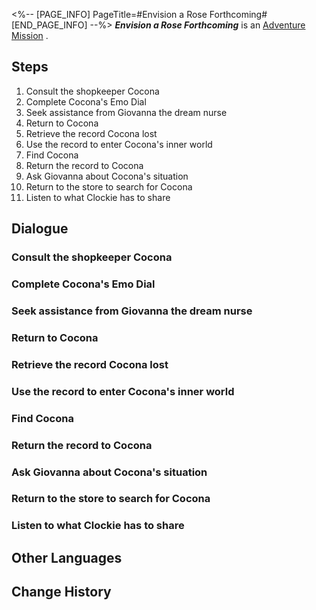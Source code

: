 <%-- [PAGE_INFO]
PageTitle=#Envision a Rose Forthcoming#
[END_PAGE_INFO] --%>
{{Stub|Dialogue, characters, and location(s)}}
{{Mission Infobox
|id            = 2030101
|title         = 
|image         = Mission Envision a Rose Forthcoming.png
|type          = Adventure
|event_name    = 
|chapter       = 
|requirements  = [[Trailblaze Mission]] ''[[Whodunit]]'' completed
|summary       = Compared to Penacony's dreams, Cocona's dreams are as delicate as a drop in the vast ocean.<br />Nevertheless, you witnessed the rose that exists in the realm of imagination, blooming in Cocona's dreams. Though ephemeral and transient, it is vibrant and fragrant.
|characters    = <!--characters that appear in this mission-->
|startLocation = <!--location as it intially appears on the mission screen-->
|world         = <!--i.e. Penacony-->
|area          = <!--i.e. A Child's Dream-->
|prev          = 
|next          = 
|exp           = 350
|credits       = 60000
|stellarJade   = 
|other         = {{Card List|Traveler's Guide*5; Refined Aether*5; Lost Crystal*5; Clock Credits*360|delim=;}}
}}
'''''Envision a Rose Forthcoming''''' is an [[Adventure Mission]]<!--in [world]-->.

==Steps==
# Consult the shopkeeper Cocona
# Complete Cocona's Emo Dial
# Seek assistance from Giovanna the dream nurse
# Return to Cocona
# Retrieve the record Cocona lost
# Use the record to enter Cocona's inner world
# Find Cocona
# Return the record to Cocona
# Ask Giovanna about Cocona's situation
# Return to the store to search for Cocona
# Listen to what Clockie has to share

<!--
==Gameplay Notes==

--><!--
==Trial Character==

-->
==Dialogue==
{{Stub Dialogue}}
===Consult the shopkeeper Cocona===
{{Mission Description|type=adventure|location=<!--to be added-->|You have received a promotional message from a luxury store. Ask the shopkeeper Cocona to get more information on the deals.}}
{{Dialogue Start}}
:{{tx}}
{{Dialogue End}}

===Complete Cocona's Emo Dial===
{{Mission Description|type=adventure|location=<!--to be added-->|update|The shopkeeper Cocona appears to be lacking a crucial mood. Try to restore it to its completion together with Clockie.}}
{{Dialogue Start}}
:{{tx}}
{{Dialogue End}}

===Seek assistance from Giovanna the dream nurse===
{{Mission Description|type=adventure|location=<!--to be added-->|update|Cocona seems to have fallen into an abnormal mental state after she regained the mood of sorrow. Giovanna, the dream nurse at the hotel in reality, should be able to provide aid.}}
{{Dialogue Start}}
:{{tx}}
{{Dialogue End}}

===Return to Cocona===
{{Mission Description|type=adventure|location=<!--to be added-->|update|Bring the special drink from Giovanna back to Cocona and try to get her to drink it.}}
{{Dialogue Start}}
:{{tx}}
{{Dialogue End}}

===Retrieve the record Cocona lost===
{{Mission Description|type=adventure|location=<!--to be added-->|update|Cocona left a record at the hotel in the Dreamscape, and you promised to retrieve it for her.}}
{{Dialogue Start}}
:{{tx}}
{{Dialogue End}}

===Use the record to enter Cocona's inner world===
{{Mission Description|type=adventure|location=<!--to be added-->|update|This record seems to hold special significance for Cocona. Perhaps you can use it to enter her Synesthesia Dreamscape.}}
{{Dialogue Start}}
:{{tx}}
{{Dialogue End}}

===Find Cocona===
{{Mission Description|type=adventure|location=<!--to be added-->|update|You have pulled Cocona back from the precipice of danger. Go check on her.}}
{{Dialogue Start}}
:{{tx}}
{{Dialogue End}}

===Return the record to Cocona===
{{Mission Description|type=adventure|location=<!--to be added-->|update|You have retrieved a worn record. You can now take it back to Cocona.}}
{{Dialogue Start}}
:{{tx}}
{{Dialogue End}}

===Ask Giovanna about Cocona's situation===
{{Mission Description|type=adventure|location=<!--to be added-->|update|You have returned from Cocona's inner world, only to find that she is nowhere to be found. Giovanna the dream nurse may know something.}}
{{Dialogue Start}}
:{{tx}}
{{Dialogue End}}

===Return to the store to search for Cocona===
{{Mission Description|type=adventure|location=<!--to be added-->|update|Giovanna's ambiguous statement has left you perplexed. Return to the store and take another look.}}
{{Dialogue Start}}
:{{tx}}
{{Dialogue End}}

===Listen to what Clockie has to share===
{{Mission Description|type=adventure|location=<!--to be added-->|update|Clockie seems to have realized the abnormalities in Cocona &mdash; Talk to him, and see what he has observed.}}
{{Dialogue Start}}
:{{tx}}
{{Dialogue End}}

==Other Languages==
{{Other Languages
|en   = Envision a Rose Forthcoming
|zhs  = 想象一朵未来的玫瑰
|zht  = 想像一朵未來的玫瑰
|ja   = 未来のバラを想像して
|ko   = 미래의 장미를 상상하며
|es   = Imagina una rosa floreciendo
|fr   = Vision d'une rose en éclosion
|ru   = Представьте грядущую розу
|th   = จินตนาการถึงกุหลาบแห่งอนาคต
|vi   = Tưởng Tượng Một Đóa Hồng Tương Lai
|de   = Fantasie einer Rose aus der Zukunft
|id   = Membayangkan Mawar Masa Depan
|pt   = Visão de uma Rosa Vindoura
}}

==Change History==
{{Change History|2.0}}
